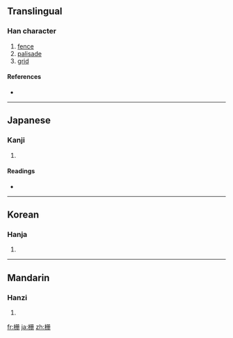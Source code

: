 {{also|柵}}
==Translingual==

===Han character===
{{Han char|rn=75|rad=木|as=05|sn=9|four=|canj=木月月一 (DBBM)}}

# [[fence]]
# [[palisade]]
# [[grid]]

====References====
* {{Han ref|kx=0521.121|hdz=21187.010|uh=6805|ud=26629}}

----

==Japanese==

===Kanji===
{{ja-kanji|grade=|rs=木05}}

# {{defn|Japanese|sort=木05}}

====Readings====
* {{ja-readings|on=[[さく]] (saku), [[さん]] (san)|kun=[[やらい]] (yarai), [[しがらみ]] (shigarami)}}

----

==Korean==

===Hanja===
{{ko-hanja|hangeul=책|eumhun=|rv=chaek|mr=ch'aek|y=chayk}}

# {{defn|Korean|sort=木05}}

----

==Mandarin==

===Hanzi===
{{cmn-hanzi|tra=柵|pin=[[zhà]] ([[zha4]])|wg=cha<sup>4</sup>}}

# {{defn|Mandarin|sort=木05}}

[[fr:栅]]
[[ja:栅]]
[[zh:栅]]